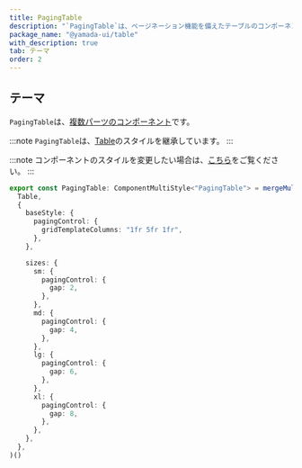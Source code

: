 ```yaml
---
title: PagingTable
description: "`PagingTable`は、ページネーション機能を備えたテーブルのコンポーネントです。"
package_name: "@yamada-ui/table"
with_description: true
tab: テーマ
order: 2
---
```


## テーマ

`PagingTable`は、[複数パーツのコンポーネント](/styled-system/theming/component-styles#複数パーツのコンポーネント)です。

:::note
`PagingTable`は、[Table](/components/data-display/table)のスタイルを継承しています。
:::

:::note
コンポーネントのスタイルを変更したい場合は、[こちら](/styled-system/theming/customize-theme#コンポーネントのスタイルを変更する)をご覧ください。
:::

```ts
export const PagingTable: ComponentMultiStyle<"PagingTable"> = mergeMultiStyle(
  Table,
  {
    baseStyle: {
      pagingControl: {
        gridTemplateColumns: "1fr 5fr 1fr",
      },
    },

    sizes: {
      sm: {
        pagingControl: {
          gap: 2,
        },
      },
      md: {
        pagingControl: {
          gap: 4,
        },
      },
      lg: {
        pagingControl: {
          gap: 6,
        },
      },
      xl: {
        pagingControl: {
          gap: 8,
        },
      },
    },
  },
)()
```
